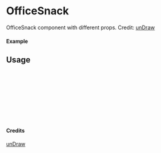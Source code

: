 
<Meta of={OfficeSnack} title="unDraw/OfficeSnack" />

# OfficeSnack

OfficeSnack component with different props.
Credit: [unDraw](https://undraw.co/illustrations)

#### Example

<Canvas of={OfficeSnack.Primary} />

## Usage

```ts
import { OfficeSnack } from "yadl-ui";

const Example = () => {
  return (
      <OfficeSnack />
  );
};

export default Example;
```

#### Credits
[unDraw](https://undraw.co/illustrations)
